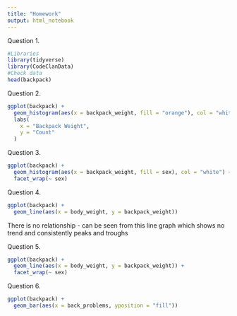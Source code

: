 ```yaml
---
title: "Homework"
output: html_notebook
---
```


Question 1.


```r
#Libraries
library(tidyverse)
library(CodeClanData)
#Check data
head(backpack)
```

Question 2.

```r
ggplot(backpack) +
  geom_histogram(aes(x = backpack_weight, fill = "orange"), col = "white") +
  labs(
    x = "Backpack Weight",
    y = "Count"
  )
```


Question 3.

```r
ggplot(backpack) +
  geom_histogram(aes(x = backpack_weight, fill = sex), col = "white") +
  facet_wrap(~ sex)
```


Question 4.

```r
ggplot(backpack) +
  geom_line(aes(x = body_weight, y = backpack_weight))
```
There is no relationship - can be seen from this line graph which shows no trend and consistently peaks and troughs

Question 5.

```r
ggplot(backpack) +
  geom_line(aes(x = body_weight, y = backpack_weight)) +
  facet_wrap(~ sex)
```


Question 6.

```r

ggplot(backpack) +
  geom_bar(aes(x = back_problems, yposition = "fill"))
```
